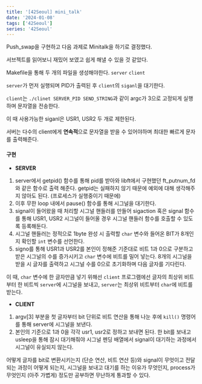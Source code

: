 ```yaml
---
title: '[42Seoul] mini_talk'
date: '2024-01-08'
tags: ['42Seoul']
series: '42Seoul'
---
```


Push_swap을 구현하고 다음 과제로 Minitalk을 하기로 결정했다.

서브젝트를 읽어보니 재밌어 보였고 쉽게 해낼 수 있을 것 같았다.

Makefile을 통해 두 개의 파일을 생성해야한다.
`server` `client`

`server`가 먼저 실행되며 PID가 출력된 후 `client`의 `siganl`을 대기한다.

`client`는 `./clinet SERVER_PID SEND_STRING`과 같이 argc가 3으로 고정되게 실행하며 문자열을 전송한다.

이 때 사용가능한 siganl은 USR1, USR2 두 개로 제한된다.

서버는 다수의 client에게 **연속적**으로 문자열을 받을 수 있어야하며 최대한 빠르게 문자를 출력해준다.

#### 구현

-   **SERVER**

1. server에서 getpid() 함수를 통해 pid를 받아와 libft에서 구현했던 ft_putnum_fd와 같은 함수로 출력 해준다. getpid는 실패하지 않기 때문에 예외에 대해 생각해주지 않아도 된다. (프로세스가 실행중이기 때문에)
2. 이후 무한 loop 내에서 pause() 함수를 통해 시그널을 대기한다.
3. signal이 들어왔을 때 처리할 시그널 핸들러를 만들어 sigaction 혹은 signal 함수를 통해 USR1, USR2 시그널이 들어올 경우 시그널 핸들러 함수를 호출할 수 있도록 등록해둔다.
4. 시그널 핸들러는 정적으로 1byte 완성 시 출력할 `char` 변수와 들어온 BIT가 8개인지 확인할 `int` 변수를 선언한다.
5. signo를 통해 USR1과 USR2를 본인이 정해준 기준대로 비트 1과 0으로 구분하고 받은 시그널의 수를 증가시키고 `char` 변수에 비트를 밀어 넣는다. 8개의 시그널을 받을 시 글자를 출력하고 시그널 수를 0으로 초기화하며 다음 글자를 기다린다.

이 때, `char` 변수에 한 글자만큼 넣기 위해선 `client` 프로그램에선 글자의 최상위 비트부터 한 비트씩 `server`에 시그널을 보내고, `server`는 최상위 비트부터 `char`에 비트를 받는다.

-   **CLIENT**

1. argv[3] 부분을 첫 글자부터 bit 단위로 비트 연산을 통해 나눈 후에 `kill()` 명령어를 통해 server에 시그널을 보낸다.
2. 본인의 기준으로 1과 0을 각각 usr1, usr2로 정하고 보내면 된다. 한 bit를 보내고 usleep을 통해 잠시 대기해줘야 시그널 펜딩 배열에서 signal이 대기하는 과정에서 시그널이 유실되지 않는다.

어떻게 글자를 bit로 변환시키는지 (단순 연산, 비트 연산 등)와 signal이 무엇이고 전달되는 과정이 어떻게 되는지, 시그널을 보내고 대기를 하는 이유가 무엇인지, process가 무엇인지 (아주 가볍게) 정도만 공부하면 무난하게 통과할 수 있다.
